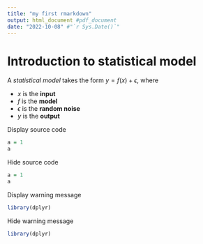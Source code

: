 ```yaml
---
title: "my first rmarkdown"
output: html_document #pdf_document
date: "2022-10-08" #"`r Sys.Date()`"
---
```


<!-- EXERCISE 6.1 -->
# Introduction to statistical model

A *statistical model* takes the form $y=f(x)+\epsilon$, where 

* $x$ is the **input**
* $f$ is the **model**
* $\epsilon$ is the **random noise**
* $y$ is the **output**


Display source code
```r
a = 1
a
```

Hide source code
```r
a = 1
a
```

Display warning message
```r
library(dplyr)
```

Hide warning message
```r
library(dplyr)
```

